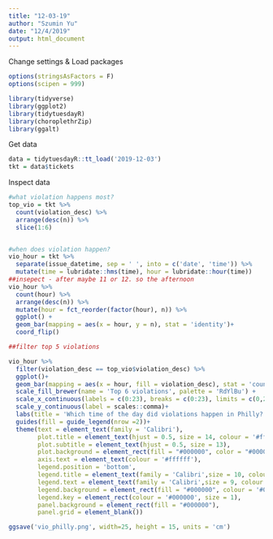 ```yaml
---
title: "12-03-19"
author: "Szumin Yu"
date: "12/4/2019"
output: html_document
---
```


Change settings & Load packages

```r

options(stringsAsFactors = F)
options(scipen = 999)

library(tidyverse)
library(ggplot2)
library(tidytuesdayR)
library(choroplethrZip)
library(ggalt)

```

Get data

```r
data = tidytuesdayR::tt_load('2019-12-03')
tkt = data$tickets
```

Inspect data
```r

#what violation happens most?
top_vio = tkt %>%
  count(violation_desc) %>%
  arrange(desc(n)) %>%
  slice(1:6)


#when does violation happen?
vio_hour = tkt %>%
  separate(issue_datetime, sep = ' ', into = c('date', 'time')) %>%
  mutate(time = lubridate::hms(time), hour = lubridate::hour(time)) 
##insepect - after maybe 11 or 12. so the afternoon
vio_hour %>% 
  count(hour) %>%
  arrange(desc(n)) %>%
  mutate(hour = fct_reorder(factor(hour), n)) %>%
  ggplot() +
  geom_bar(mapping = aes(x = hour, y = n), stat = 'identity')+
  coord_flip()

##filter top 5 violations

vio_hour %>%
  filter(violation_desc == top_vio$violation_desc) %>%
  ggplot()+
  geom_bar(mapping = aes(x = hour, fill = violation_desc), stat = 'count', width = 0.5) +
  scale_fill_brewer(name = 'Top 6 violations', palette = 'RdYlBu') + 
  scale_x_continuous(labels = c(0:23), breaks = c(0:23), limits = c(0,23)) +
  scale_y_continuous(label = scales::comma)+
  labs(title = 'Which time of the day did violations happen in Philly?',x = NULL, y = NULL) +
  guides(fill = guide_legend(nrow =2))+
  theme(text = element_text(family = 'Calibri'),
        plot.title = element_text(hjust = 0.5, size = 14, colour = '#ffffff'),
        plot.subtitle = element_text(hjust = 0.5, size = 13),
        plot.background = element_rect(fill = "#000000", color = "#000000"),
        axis.text = element_text(colour = '#ffffff'),
        legend.position = 'bottom',
        legend.title = element_text(family = 'Calibri',size = 10, colour = '#ffffff'),
        legend.text = element_text(family = 'Calibri',size = 9, colour = '#ffffff'),
        legend.background = element_rect(fill = "#000000", colour = '#000000'),
        legend.key = element_rect(colour = '#000000', size = 1),
        panel.background = element_rect(fill = "#000000"),
        panel.grid = element_blank())

ggsave('vio_philly.png', width=25, height = 15, units = 'cm')
```
